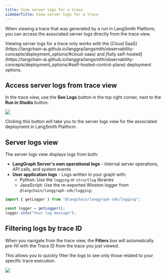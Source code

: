 ```yaml
---
title: View server logs for a trace
sidebarTitle: View server logs for a trace
---
```


When viewing a trace that was generated by a run in LangSmith Platform, you can access the associated server logs directly from the trace view.

<Note>
Viewing server logs for a trace only works with the [Cloud SaaS](https://langchain-ai.github.io/langgra/langsmith/observability-concepts/deployment_options/#cloud-saas) and [fully self-hosted](https://langchain-ai.github.io/langgra/langsmith/observability-concepts/deployment_options/#self-hosted-control-plane) deployment options.
</Note>

## Access server logs from trace view

In the trace view, use the **See Logs** button in the top right corner, next to the **Run in Studio** button.

![](/langsmith/images/view-server-logs-button.png)

Clicking this button will take you to the server logs view for the associated deployment in LangSmith Platform.

## Server logs view

The server logs view displays logs from both:

- **LangGraph Server's own operational logs** - Internal server operations, API calls, and system events
- **User application logs** - Logs written in your graph with:
  - Python: Use the `logging` or `structlog` libraries
  - JavaScript: Use the re-exported Winston logger from `@langchain/langgraph-sdk/logging`:

```javascript
import { getLogger } from "@langchain/langgraph-sdk/logging";

const logger = getLogger();
logger.info("Your log message");
```

## Filtering logs by trace ID

When you navigate from the trace view, the **Filters** box will automatically pre-fill with the Trace ID from the trace you just viewed.

This allows you to quickly filter the logs to see only those related to your specific trace execution.

![](/langsmith/images/lgp-server-logs-filters.png)
